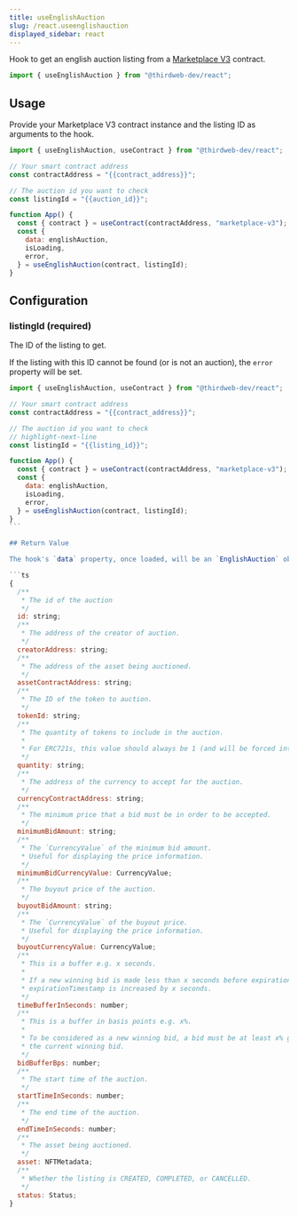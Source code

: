 ```yaml
---
title: useEnglishAuction
slug: /react.useenglishauction
displayed_sidebar: react
---
```



Hook to get an english auction listing from a [Marketplace V3](https://thirdweb.com/thirdweb.eth/MarketplaceV3) contract.

```jsx
import { useEnglishAuction } from "@thirdweb-dev/react";
```

## Usage

Provide your Marketplace V3 contract instance and the listing ID as
arguments to the hook.

```jsx
import { useEnglishAuction, useContract } from "@thirdweb-dev/react";

// Your smart contract address
const contractAddress = "{{contract_address}}";

// The auction id you want to check
const listingId = "{{auction_id}}";

function App() {
  const { contract } = useContract(contractAddress, "marketplace-v3");
  const {
    data: englishAuction,
    isLoading,
    error,
  } = useEnglishAuction(contract, listingId);
}
```

## Configuration

### listingId (required)

The ID of the listing to get.

If the listing with this ID cannot be found (or is not an auction), the `error` property will be set.

````jsx
import { useEnglishAuction, useContract } from "@thirdweb-dev/react";

// Your smart contract address
const contractAddress = "{{contract_address}}";

// The auction id you want to check
// highlight-next-line
const listingId = "{{listing_id}}";

function App() {
  const { contract } = useContract(contractAddress, "marketplace-v3");
  const {
    data: englishAuction,
    isLoading,
    error,
  } = useEnglishAuction(contract, listingId);
}
```

## Return Value

The hook's `data` property, once loaded, will be an `EnglishAuction` object, containing the following properties:

```ts
{
  /**
   * The id of the auction
   */
  id: string;
  /**
   * The address of the creator of auction.
   */
  creatorAddress: string;
  /**
   * The address of the asset being auctioned.
   */
  assetContractAddress: string;
  /**
   * The ID of the token to auction.
   */
  tokenId: string;
  /**
   * The quantity of tokens to include in the auction.
   *
   * For ERC721s, this value should always be 1 (and will be forced internally regardless of what is passed here).
   */
  quantity: string;
  /**
   * The address of the currency to accept for the auction.
   */
  currencyContractAddress: string;
  /**
   * The minimum price that a bid must be in order to be accepted.
   */
  minimumBidAmount: string;
  /**
   * The `CurrencyValue` of the minimum bid amount.
   * Useful for displaying the price information.
   */
  minimumBidCurrencyValue: CurrencyValue;
  /**
   * The buyout price of the auction.
   */
  buyoutBidAmount: string;
  /**
   * The `CurrencyValue` of the buyout price.
   * Useful for displaying the price information.
   */
  buyoutCurrencyValue: CurrencyValue;
  /**
   * This is a buffer e.g. x seconds.
   *
   * If a new winning bid is made less than x seconds before expirationTimestamp, the
   * expirationTimestamp is increased by x seconds.
   */
  timeBufferInSeconds: number;
  /**
   * This is a buffer in basis points e.g. x%.
   *
   * To be considered as a new winning bid, a bid must be at least x% greater than
   * the current winning bid.
   */
  bidBufferBps: number;
  /**
   * The start time of the auction.
   */
  startTimeInSeconds: number;
  /**
   * The end time of the auction.
   */
  endTimeInSeconds: number;
  /**
   * The asset being auctioned.
   */
  asset: NFTMetadata;
  /**
   * Whether the listing is CREATED, COMPLETED, or CANCELLED.
   */
  status: Status;
}
````
